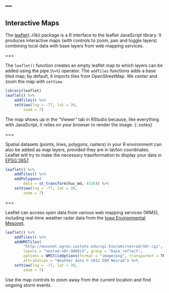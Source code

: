 ---
---

## Interactive Maps

The [leaflet](){:.rlib} package is a R interface to the leaflet JavaScript
library. It produces interactive maps (with controls to zoom, pan and toggle
layers) combining local data with base layers from web mapping services.

===

The `leaflet()` function creates an empty leaflet map to which layers can be
added using the pipe (`%>%`) operator. The `addTiles` functions adds a base
tiled map; by default, it imports tiles from OpenStreetMap. We center and zoom
the map with `setView`.

```r
library(leaflet)
leaflet() %>%
    addTiles() %>%
    setView(lng = -77, lat = 39, 
        zoom = 7)
```

The map shows up in the "Viewer" tab in RStudio because, like everything with
JavaScript, it relies on your browser to render the image.
{:.notes}

===

Spatial datasets (points, lines, polygons, rasters) in your R environment can
also be added as map layers, provided they are in lat/lon coordinates. Leaflet
will try to make the necessary trasnformation to display your data in
[EPSG:3857](https://epsg.io/3857).

```r
leaflet() %>%
    addTiles() %>%
    addPolygons(
        data = st_transform(huc_md, 4326)) %>%
    setView(lng = -77, lat = 39, 
        zoom = 7)
```

===

Leaflet can access open data from various web mapping services
(WMS), including real-time weather radar data from the [Iowa Environmental
Mesonet](https://mesonet.agron.iastate.edu/ogc/).

```r
leaflet() %>%
    addTiles() %>%
    addWMSTiles(
        "http://mesonet.agron.iastate.edu/cgi-bin/wms/nexrad/n0r.cgi",
        layers = "nexrad-n0r-900913", group = "base_reflect",
        options = WMSTileOptions(format = "image/png", transparent = TRUE),
        attribution = "Weather data © 2012 IEM Nexrad") %>%
    setView(lng = -77, lat = 39, 
        zoom = 7)
```

Use the map controls to zoom away from the current location and find ongoing
storm events.
